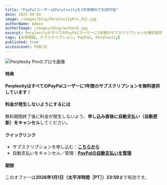 ```yaml
---
title: "PayPalユーザーはPerplexityを1年間無料で利用可能"
date: 2025-09-03
image: /images/blog/PerplexityPro_3x2.jpg
authorName: Admin
authorImage: /images/blog/author0.jpg
excerpt: PerplexityがすべてのPayPalユーザーに1年間のサブスクリプションを無料提供。申し込み後すぐに自動更新をオフにできます。オファーは2026年1月1日 23:59（太平洋時間）まで。
tags: [お得情報, サブスクリプション, PayPal, Perplexity]
published: true
accessLevel: PUBLIC
---
```


![Perplexity Proのプロモ画像](/images/blog/PerplexityPro_3x2.jpg)

#### 特典

**PerplexityはすべてのPayPalユーザーに1年間のサブスクリプションを無料提供しています！**

#### 料金が発生しないようにするには

無料期間終了後に料金が発生しないよう、**申し込み直後に自動支払い（自動更新）をキャンセル**してください。

#### クイックリンク

- サブスクリプションを申し込む：**[こちらから](https://perplexity.ai/join/p/paypal-subscription)**
- 自動支払いをキャンセル／管理：**[PayPalの自動支払いを管理](https://paypal.com/myaccount/autopay/)**

#### 期限

このオファーは**2026年1月1日（太平洋時間［PT］）23:59**まで有効です。
